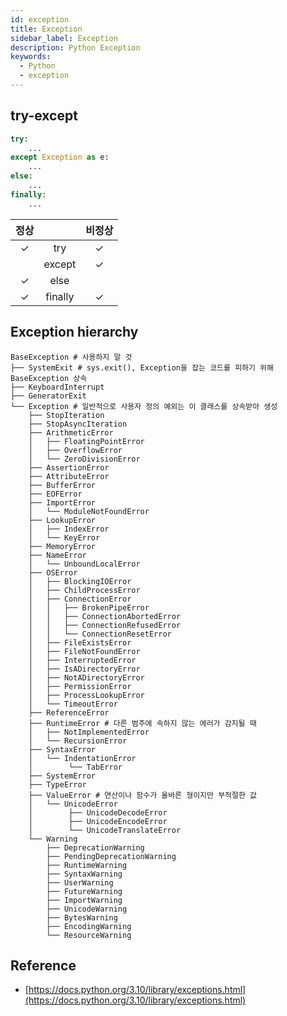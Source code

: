 ```yaml
---
id: exception
title: Exception
sidebar_label: Exception
description: Python Exception
keywords:
  - Python
  - exception
---
```


## try-except

```python
try:
    ...
except Exception as e:
    ...
else:
    ...
finally:
    ...
```

| 정상 |         | 비정상 |
| :--: | :-----: | :----: |
|  ✓   |   try   |   ✓    |
|      | except  |   ✓    |
|  ✓   |  else   |        |
|  ✓   | finally |   ✓    |

## Exception hierarchy

```shell
BaseException # 사용하지 말 것
├── SystemExit # sys.exit(), Exception을 잡는 코드를 피하기 위해 BaseException 상속
├── KeyboardInterrupt
├── GeneratorExit
└── Exception # 일반적으로 사용자 정의 예외는 이 클래스를 상속받아 생성
    ├── StopIteration
    ├── StopAsyncIteration
    ├── ArithmeticError
    │   ├── FloatingPointError
    │   ├── OverflowError
    │   └── ZeroDivisionError
    ├── AssertionError
    ├── AttributeError
    ├── BufferError
    ├── EOFError
    ├── ImportError
    │   └── ModuleNotFoundError
    ├── LookupError
    │   ├── IndexError
    │   └── KeyError
    ├── MemoryError
    ├── NameError
    │   └── UnboundLocalError
    ├── OSError
    │   ├── BlockingIOError
    │   ├── ChildProcessError
    │   ├── ConnectionError
    │   │   ├── BrokenPipeError
    │   │   ├── ConnectionAbortedError
    │   │   ├── ConnectionRefusedError
    │   │   └── ConnectionResetError
    │   ├── FileExistsError
    │   ├── FileNotFoundError
    │   ├── InterruptedError
    │   ├── IsADirectoryError
    │   ├── NotADirectoryError
    │   ├── PermissionError
    │   ├── ProcessLookupError
    │   └── TimeoutError
    ├── ReferenceError
    ├── RuntimeError # 다른 범주에 속하지 않는 에러가 감지될 때
    │   ├── NotImplementedError
    │   └── RecursionError
    ├── SyntaxError
    │   └── IndentationError
    │        └── TabError
    ├── SystemError
    ├── TypeError
    ├── ValueError # 연산이나 함수가 올바른 형이지만 부적절한 값
    │   └── UnicodeError
    │        ├── UnicodeDecodeError
    │        ├── UnicodeEncodeError
    │        └── UnicodeTranslateError
    └── Warning
        ├── DeprecationWarning
        ├── PendingDeprecationWarning
        ├── RuntimeWarning
        ├── SyntaxWarning
        ├── UserWarning
        ├── FutureWarning
        ├── ImportWarning
        ├── UnicodeWarning
        ├── BytesWarning
        ├── EncodingWarning
        └── ResourceWarning
```

## Reference

- [https://docs.python.org/3.10/library/exceptions.html](https://docs.python.org/3.10/library/exceptions.html)
